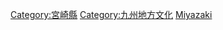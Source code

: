 {{日本行政區劃分類導航|文化}}
{{Commonscat|Culture of Miyazaki prefecture}}

[[Category:宮崎縣|Category:宮崎縣]]
[[Category:九州地方文化|Category:九州地方文化]]
[[Category:日本各都道府縣文化|Miyazaki]]